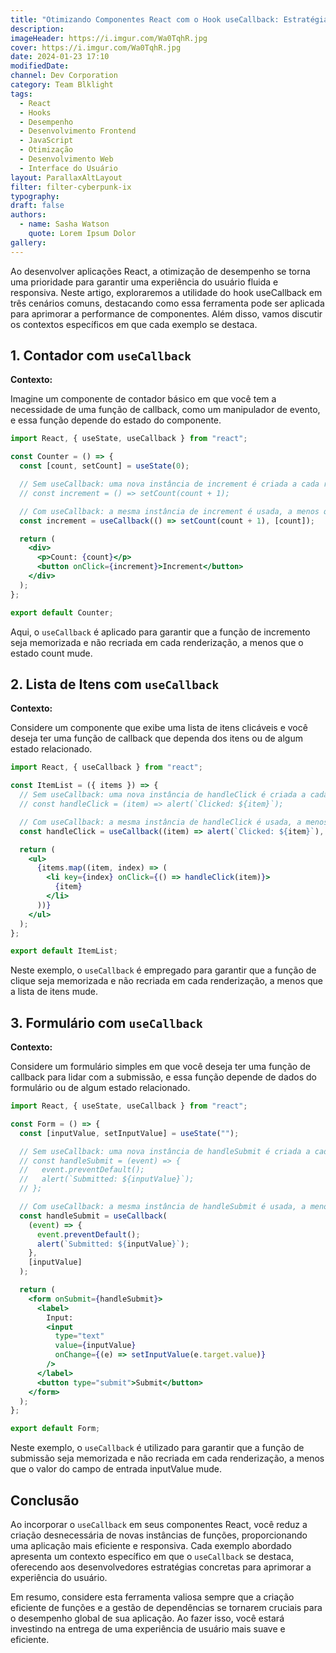 ```yaml
---
title: "Otimizando Componentes React com o Hook useCallback: Estratégias para uma Experiência de Usuário Aprimorada"
description:
imageHeader: https://i.imgur.com/Wa0TqhR.jpg
cover: https://i.imgur.com/Wa0TqhR.jpg
date: 2024-01-23 17:10
modifiedDate:
channel: Dev Corporation
category: Team Blklight
tags:
  - React
  - Hooks
  - Desempenho
  - Desenvolvimento Frontend
  - JavaScript
  - Otimização
  - Desenvolvimento Web
  - Interface do Usuário
layout: ParallaxAltLayout
filter: filter-cyberpunk-ix
typography:
draft: false
authors:
  - name: Sasha Watson
    quote: Lorem Ipsum Dolor
gallery:
---
```


Ao desenvolver aplicações React, a otimização de desempenho se torna uma prioridade para garantir uma experiência do usuário fluida e responsiva. Neste artigo, exploraremos a utilidade do hook useCallback em três cenários comuns, destacando como essa ferramenta pode ser aplicada para aprimorar a performance de componentes. Além disso, vamos discutir os contextos específicos em que cada exemplo se destaca.

## 1. Contador com `useCallback`

**Contexto:**

Imagine um componente de contador básico em que você tem a necessidade de uma função de callback, como um manipulador de evento, e essa função depende do estado do componente.

```jsx
import React, { useState, useCallback } from "react";

const Counter = () => {
  const [count, setCount] = useState(0);

  // Sem useCallback: uma nova instância de increment é criada a cada renderização
  // const increment = () => setCount(count + 1);

  // Com useCallback: a mesma instância de increment é usada, a menos que count mude
  const increment = useCallback(() => setCount(count + 1), [count]);

  return (
    <div>
      <p>Count: {count}</p>
      <button onClick={increment}>Increment</button>
    </div>
  );
};

export default Counter;
```

Aqui, o `useCallback` é aplicado para garantir que a função de incremento seja memorizada e não recriada em cada renderização, a menos que o estado count mude.

## 2. Lista de Itens com `useCallback`

**Contexto:**

Considere um componente que exibe uma lista de itens clicáveis e você deseja ter uma função de callback que dependa dos itens ou de algum estado relacionado.

```jsx
import React, { useCallback } from "react";

const ItemList = ({ items }) => {
  // Sem useCallback: uma nova instância de handleClick é criada a cada renderização
  // const handleClick = (item) => alert(`Clicked: ${item}`);

  // Com useCallback: a mesma instância de handleClick é usada, a menos que items mude
  const handleClick = useCallback((item) => alert(`Clicked: ${item}`), [items]);

  return (
    <ul>
      {items.map((item, index) => (
        <li key={index} onClick={() => handleClick(item)}>
          {item}
        </li>
      ))}
    </ul>
  );
};

export default ItemList;
```

Neste exemplo, o `useCallback` é empregado para garantir que a função de clique seja memorizada e não recriada em cada renderização, a menos que a lista de itens mude.

## 3. Formulário com `useCallback`

**Contexto:**

Considere um formulário simples em que você deseja ter uma função de callback para lidar com a submissão, e essa função depende de dados do formulário ou de algum estado relacionado.

```jsx
import React, { useState, useCallback } from "react";

const Form = () => {
  const [inputValue, setInputValue] = useState("");

  // Sem useCallback: uma nova instância de handleSubmit é criada a cada renderização
  // const handleSubmit = (event) => {
  //   event.preventDefault();
  //   alert(`Submitted: ${inputValue}`);
  // };

  // Com useCallback: a mesma instância de handleSubmit é usada, a menos que inputValue mude
  const handleSubmit = useCallback(
    (event) => {
      event.preventDefault();
      alert(`Submitted: ${inputValue}`);
    },
    [inputValue]
  );

  return (
    <form onSubmit={handleSubmit}>
      <label>
        Input:
        <input
          type="text"
          value={inputValue}
          onChange={(e) => setInputValue(e.target.value)}
        />
      </label>
      <button type="submit">Submit</button>
    </form>
  );
};

export default Form;
```

Neste exemplo, o `useCallback` é utilizado para garantir que a função de submissão seja memorizada e não recriada em cada renderização, a menos que o valor do campo de entrada inputValue mude.

## Conclusão

Ao incorporar o `useCallback` em seus componentes React, você reduz a criação desnecessária de novas instâncias de funções, proporcionando uma aplicação mais eficiente e responsiva. Cada exemplo abordado apresenta um contexto específico em que o `useCallback` se destaca, oferecendo aos desenvolvedores estratégias concretas para aprimorar a experiência do usuário.

Em resumo, considere esta ferramenta valiosa sempre que a criação eficiente de funções e a gestão de dependências se tornarem cruciais para o desempenho global de sua aplicação. Ao fazer isso, você estará investindo na entrega de uma experiência de usuário mais suave e eficiente.
